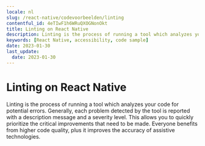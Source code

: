```yaml
---
locale: nl
slug: /react-native/codevoorbeelden/linting
contentful_id: 4eTIwF1h6WRuQXOGNonOkt
title: Linting on React Native
description: Linting is the process of running a tool which analyzes your code for potential errors.
keywords: [React Native, accessibility, code sample]
date: 2023-01-30
last_update:
  date: 2023-01-30
---
```


# Linting on React Native

Linting is the process of running a tool which analyzes your code for potential errors. Generally, each problem detected by the tool is reported with a description message and a severity level. This allows you to quickly prioritize the critical improvements that need to be made. Everyone benefits from higher code quality, plus it improves the accuracy of assistive technologies.

<CodeSample id="linting" locale="nl" platform="react native"/>
